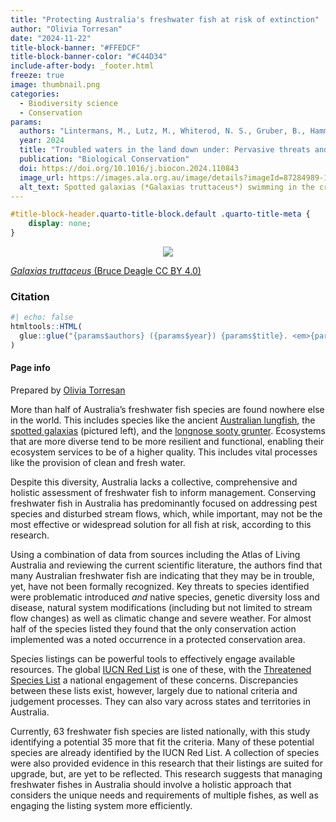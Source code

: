 ```yaml
---
title: "Protecting Australia's freshwater fish at risk of extinction"
author: "Olivia Torresan"
date: "2024-11-22"
title-block-banner: "#FFEDCF"
title-block-banner-color: "#C44D34"
include-after-body: _footer.html
freeze: true
image: thumbnail.png 
categories:
  - Biodiversity science 
  - Conservation
params:
  authors: "Lintermans, M., Lutz, M., Whiterod, N. S., Gruber, B., Hammer, M. P., Kennard, M. J., Morgan, D. L., Raadik, T. A., Unmack, P., Brooks, S., Ebner, B. C., Gilligan, D., Butler, G. L., Moore, G., Brown, C., Freeman, R., Kerezsy, A., Bice, C. M., Le Feuvre, M. C., Beatty, S., Arthington, A. H., Koehn, J., Larson, H. K., Coleman, R., Mathwin, R., Pearce, L., Tonkin, Z., Bruce, A., Espinoza, T., Kern, P., Lieschke, J. A., Martin, K., Sparks, J., Stoessel, D. J., Wedderburn, S. D., Allan, H., Clunie, P., Cockayne, B., Ellis, I., Hardie, S., Koster, W., Moy, K., Roberts, D., Schmarr, D., Sharley, J., Sternberg, D., Zukowski, S., Walsh, C., Zampatti, B., Shelley, J. J., Sayer, C., Chapple, D. G."
  year: 2024
  title: "Troubled waters in the land down under: Pervasive threats and high extinction risks demand urgent conservation actions to protect Australia’s native freshwater fishes"
  publication: "Biological Conservation"
  doi: https://doi.org/10.1016/j.biocon.2024.110843
  image_url: https://images.ala.org.au/image/details?imageId=87284989-1402-443e-b697-c66f07f255df 
  alt_text: Spotted galaxias (*Galaxias truttaceus*) swimming in the crisp waters of Tasmania
---
```


<!-- remove metadata section -->

```css
#title-block-header.quarto-title-block.default .quarto-title-meta {
    display: none;
}
```

<!-- Side panel -->

::: column-page
::: paper-side-column
<center>

::: {.col-image layout-ncol="1" style="margin-left: auto; margin-right: auto;"}
<!-- add image url -->

<img src="https://ala-images.s3.ap-southeast-2.amazonaws.com/store/f/d/5/5/87284989-1402-443e-b697-c66f07f255df/original" class="rounded"/></img>
:::

</center>

::: figure-caption
<!-- edit caption -->

[*Galaxias truttaceus* (Bruce Deagle CC BY 4.0)](https://images.ala.org.au/image/details?imageId=09750570-1501-4ca7-a2ca-ba146b18ed9b)
:::

### Citation

```r
#| echo: false
htmltools::HTML(
  glue::glue("{params$authors} ({params$year}) {params$title}. <em>{params$publication}</em> <a href='{params$doi}' target='_blank'>{params$doi}</a>")
)
```

#### Page info

Prepared by [Olivia Torresan](https://labs.ala.org.au/about/Torresan_Olivia/)
:::

<!-- Main panel description -->

::: paper-main-column

More than half of Australia's freshwater fish species are found nowhere else in the world. This includes species like the ancient [Australian lungfish](https://bie.ala.org.au/species/https://biodiversity.org.au/afd/taxa/38a5a409-3f58-4522-acec-61444d999bd2#overview), the [spotted galaxias](https://bie.ala.org.au/species/https://biodiversity.org.au/afd/taxa/e4d85845-3e34-4112-90a9-f954176721ec) (pictured left), and the [longnose sooty grunter](https://bie.ala.org.au/species/https://biodiversity.org.au/afd/taxa/9435389a-d9de-48ba-92a9-8302b6243654#overview). Ecosystems that are more diverse tend to be more resilient and functional, enabling their ecosystem services to be of a higher quality. This includes vital processes like the provision of clean and fresh water. 

Despite this diversity, Australia lacks a collective, comprehensive and holistic assessment of freshwater fish to inform management. Conserving freshwater fish in Australia has predominantly focused on addressing pest species and disturbed stream flows, which, while important, may not be the most effective or widespread solution for all fish at risk, according to this research. 

Using a combination of data from sources including the Atlas of Living Australia and reviewing the current scientific literature, the authors find that many Australian freshwater fish are indicating that they may be in trouble, yet, have not been formally recognized. Key threats to species identified were problematic introduced *and* native species, genetic diversity loss and disease, natural system modifications (including but not limited to stream flow changes) as well as climatic change and severe weather. For almost half of the species listed they found that the only conservation action implemented was a noted occurrence in a protected conservation area.  

Species listings can be powerful tools to effectively engage available resources. The global [IUCN Red List](https://www.iucnredlist.org/) is one of these, with the [Threatened Species List](https://www.environment.gov.au/cgi-bin/sprat/public/publicthreatenedlist.pl?wanted=fauna) a national engagement of these concerns. Discrepancies between these lists exist, however, largely due to national criteria and judgement processes. They can also vary across states and territories in Australia.

Currently, 63 freshwater fish species are listed nationally, with this study identifying a potential 35 more that fit the criteria. Many of these potential species are already identified by the IUCN Red List. A collection of species were also provided evidence in this research that their listings are suited for upgrade, but, are yet to be reflected. This research suggests that managing freshwater fishes in Australia should involve a holistic approach that considers the unique needs and requirements of multiple fishes, as well as engaging the listing system more efficiently. 
 
:::
:::
